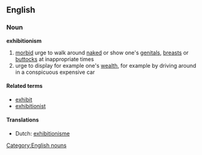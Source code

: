 ==English==
===Noun===
'''exhibitionism'''
#[[morbid]] urge to walk around [[naked]] or show one's [[genital]]s, [[breast]]s or [[buttock]]s at inappropriate times
#urge to display for example one's [[wealth]], for example by driving around in a conspicuous expensive car

====Related terms====
*[[exhibit]]
*[[exhibitionist]]

====Translations====
* Dutch: [[exhibitionisme]]

[[Category:English nouns]]